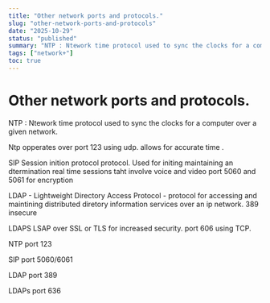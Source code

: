 ```yaml
---
title: "Other network ports and protocols."
slug: "other-network-ports-and-protocols"
date: "2025-10-29"
status: "published"
summary: "NTP : Ntework time protocol used to sync the clocks for a computer over a given network."
tags: ["network+"]
toc: true
---
```


# Other network ports and protocols.

NTP : Ntework time protocol used to sync the clocks for a computer over a given network. 

Ntp opperates over port 123 using udp. allows for accurate time . 

SIP Session inition protocol protocol. Used for initing maintaining an dtermination real time sessions taht involve voice and video port 5060 and 5061 for encryption

LDAP - Lightweight Directory Access Protocol - protocol for accessing and maintining distributed diretory information services over an ip network. 389 insecure

LDAPS LSAP over SSL or TLS for increased security. port 606 using TCP. 

NTP port 123

SIP port 5060/6061 

LDAP port 389

LDAPs port 636